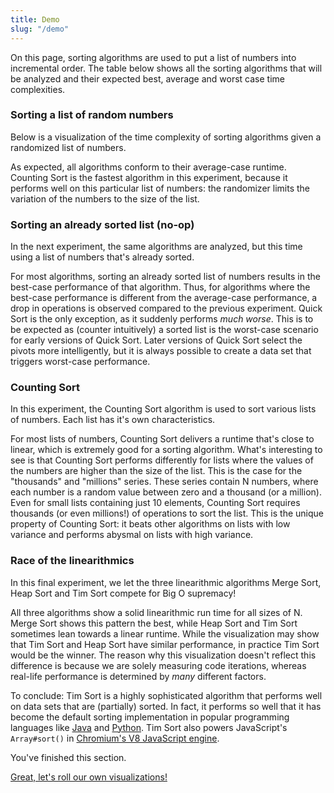 ```yaml
---
title: Demo
slug: "/demo"
---
```



On this page, sorting algorithms are used to put a list of numbers into incremental order. The table below shows all the sorting algorithms that will be analyzed and their expected best, average and worst case time complexities.

<ComplexityTable/>

### Sorting a list of random numbers

Below is a visualization of the time complexity of sorting algorithms given a randomized list of numbers.

<ComplexityChart title="Time complexity of sorting algorithms on a random list of numbers">
    <ComplexitySeries/>
    <AnalysisSeries data={analysisAllAlgorithmsRandom} algorithms={Algorithms.all} dataSets={[DataSets.random]}/>
</ComplexityChart>

As expected, all algorithms conform to their average-case runtime. Counting Sort is the fastest algorithm in this experiment, because it performs well on this particular list of numbers: the randomizer limits the variation of the numbers to the size of the list.

### Sorting an already sorted list (no-op)

In the next experiment, the same algorithms are analyzed, but this time using a list of numbers that's already sorted.

<ComplexityChart title="Time complexity of sorting algorithms on a sorted list of numbers">
    <ComplexitySeries/>
    <AnalysisSeries data={analysisAllAlgorithmsSorted} algorithms={Algorithms.all} dataSets={[DataSets.sorted]}/>
</ComplexityChart>

For most algorithms, sorting an already sorted list of numbers results in the best-case performance of that algorithm. Thus, for algorithms where the best-case performance is different from the average-case performance, a drop in operations is observed compared to the previous experiment. Quick Sort is the only exception, as it suddenly performs *much worse*. This is to be expected as (counter intuitively) a sorted list is the worst-case scenario for early versions of Quick Sort. Later versions of Quick Sort select the pivots more intelligently, but it is always possible to create a data set that triggers worst-case performance.

### Counting Sort

In this experiment, the Counting Sort algorithm is used to sort various lists of numbers. Each list has it's own characteristics.

<ComplexityChart title="Time complexity of Counting Sort on various lists of numbers">
    <ComplexitySeries/>
    <AnalysisSeries data={analysisCountingSortAllDataSets} algorithms={[Algorithms.countingSort]} dataSets={DataSets.all}/>
</ComplexityChart>

For most lists of numbers, Counting Sort delivers a runtime that's close to linear, which is extremely good for a sorting algorithm. What's interesting to see is that Counting Sort performs differently for lists where the values of the numbers are higher than the size of the list. This is the case for the "thousands" and "millions" series. These series contain N numbers, where each number is a random value between zero and a thousand (or a million). Even for small lists containing just 10 elements, Counting Sort requires thousands (or even millions!) of operations to sort the list. This is the unique property of Counting Sort: it beats other algorithms on lists with low variance and performs abysmal on lists with high variance.

### Race of the linearithmics

In this final experiment, we let the three linearithmic algorithms Merge Sort, Heap Sort and Tim Sort compete for Big O supremacy!

<ComplexityChart title="Time complexity of linearithmic algorithms on various lists of numbers">
    <ComplexitySeries/>
    <AnalysisSeries data={analysisLinearithmicsRace} algorithms={[Algorithms.mergeSort, Algorithms.timSort, Algorithms.heapSort]} dataSets={DataSets.all} scatter={true}/>
</ComplexityChart>

All three algorithms show a solid linearithmic run time for all sizes of N. Merge Sort shows this pattern the best, while Heap Sort and Tim Sort sometimes lean towards a linear runtime. While the visualization may show that Tim Sort and Heap Sort have similar performance, in practice Tim Sort would be the winner. The reason why this visualization doesn't reflect this difference is because we are solely measuring code iterations, whereas real-life performance is determined by *many* different factors.

To conclude: Tim Sort is a highly sophisticated algorithm that performs well on data sets that are (partially) sorted. In fact, it performs so well that it has become the default sorting implementation in popular programming languages like [Java](https://download.java.net/java/GA/jdk14/docs/api/java.base/java/util/Arrays.html#sort(java.lang.Object%5B%5D)) and [Python](https://svn.python.org/projects/python/trunk/Objects/listsort.txt). Tim Sort also powers JavaScript's `Array#sort()` in [Chromium's V8 JavaScript engine](https://github.com/v8/v8/blob/4b9b23521e6fd42373ebbcb20ebe03bf445494f9/third_party/v8/builtins/array-sort.tq).

You've finished this section.

[Great, let's roll our own visualizations!](/live)
